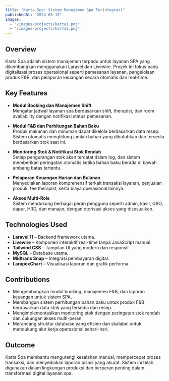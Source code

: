 ---
title: "Karta Spa: Sistem Manajemen Spa Terintegrasi"
publishedAt: "2024-05-15"
images:
  - "/images/projects/karta1.png"
  - "/images/projects/karta2.png"
---
## Overview

Karta Spa adalah sistem manajemen terpadu untuk layanan SPA yang dikembangkan menggunakan Laravel dan Livewire. Proyek ini fokus pada digitalisasi proses operasional seperti pemesanan layanan, pengelolaan produk F&B, dan pelaporan keuangan secara otomatis dan real-time.

## Key Features

- **Modul Booking dan Manajemen Shift**  
  Mengatur jadwal layanan spa berdasarkan shift, therapist, dan room availability dengan notifikasi status pemesanan.

- **Modul F&B dan Perhitungan Bahan Baku**  
  Produk makanan dan minuman dapat dikelola berdasarkan data resep. Sistem otomatis menghitung jumlah bahan yang dibutuhkan dan tersedia berdasarkan stok saat ini.

- **Monitoring Stok & Notifikasi Stok Rendah**  
  Setiap pengurangan stok akan tercatat dalam log, dan sistem memberikan peringatan otomatis ketika bahan baku berada di bawah ambang batas tertentu.

- **Pelaporan Keuangan Harian dan Bulanan**  
  Menyediakan laporan komprehensif terkait transaksi layanan, penjualan produk, fee therapist, serta biaya operasional lainnya.

- **Akses Multi-Role**  
  Sistem mendukung berbagai peran pengguna seperti admin, kasir, GRO, dapur, HRD, dan manajer, dengan otorisasi akses yang disesuaikan.

## Technologies Used

- **Laravel 11** – Backend framework utama.  
- **Livewire** – Komponen interaktif real-time tanpa JavaScript manual.  
- **Tailwind CSS** – Tampilan UI yang modern dan responsif.  
- **MySQL** – Database utama.  
- **Midtrans Snap** – Integrasi pembayaran digital.  
- **LarapexChart** – Visualisasi laporan dan grafik performa.

## Contributions
- Mengembangkan modul booking, manajemen F&B, dan laporan keuangan untuk sistem SPA.  
- Membangun sistem perhitungan bahan baku untuk produk F&B berdasarkan data stok yang tersedia dan resep.  
- Mengimplementasikan monitoring stok dengan peringatan stok rendah dan dukungan akses multi-peran.  
- Merancang struktur database yang efisien dan skalabel untuk mendukung alur kerja operasional sehari-hari.

## Outcome

Karta Spa membantu mengurangi kesalahan manual, mempercepat proses transaksi, dan menyediakan laporan bisnis yang akurat. Sistem ini telah digunakan dalam lingkungan produksi dan berperan penting dalam transformasi digital layanan spa.
